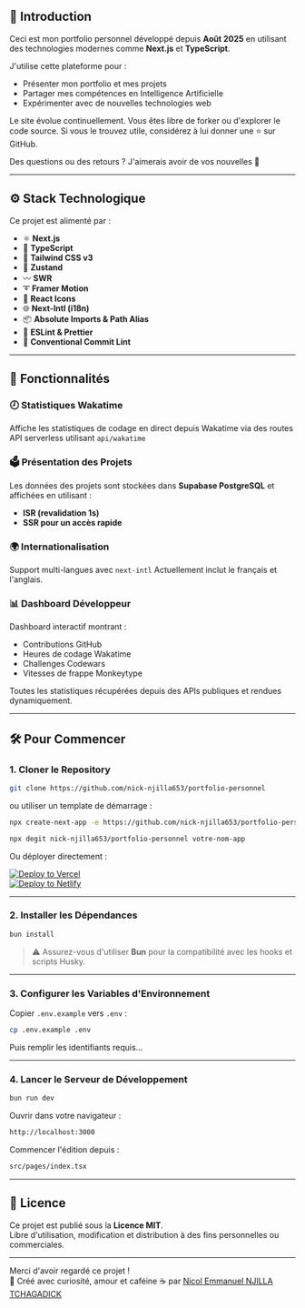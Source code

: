 ## 📘 Introduction

Ceci est mon portfolio personnel développé depuis **Août 2025** en utilisant des technologies modernes comme **Next.js** et **TypeScript**.

J'utilise cette plateforme pour :

- Présenter mon portfolio et mes projets
- Partager mes compétences en Intelligence Artificielle
- Expérimenter avec de nouvelles technologies web

Le site évolue continuellement. Vous êtes libre de forker ou d'explorer le code source. Si vous le trouvez utile, considérez à lui donner une ⭐ sur GitHub.

Des questions ou des retours ? J'aimerais avoir de vos nouvelles 🙌

---

## ⚙️ Stack Technologique

Ce projet est alimenté par :

- ⚛️ **Next.js**
- 🔰 **TypeScript**
- 💠 **Tailwind CSS v3**
- 🦫 **Zustand**
- 〰️ **SWR**
- ➰ **Framer Motion**
- 💢 **React Icons**
- 🌐 **Next-Intl (i18n)**
- 📦 **Absolute Imports & Path Alias**
- 📏 **ESLint & Prettier**
- 📌 **Conventional Commit Lint**

---

## 🚀 Fonctionnalités

### 🕗 Statistiques Wakatime

Affiche les statistiques de codage en direct depuis Wakatime via des routes API serverless utilisant `api/wakatime`

### 🗳 Présentation des Projets

Les données des projets sont stockées dans **Supabase PostgreSQL** et affichées en utilisant :

- **ISR (revalidation 1s)**
- **SSR pour un accès rapide**

### 🌍 Internationalisation

Support multi-langues avec `next-intl`
Actuellement inclut le français et l'anglais.

### 📊 Dashboard Développeur

Dashboard interactif montrant :

- Contributions GitHub
- Heures de codage Wakatime
- Challenges Codewars
- Vitesses de frappe Monkeytype

Toutes les statistiques récupérées depuis des APIs publiques et rendues dynamiquement.

---

## 🛠 Pour Commencer

### 1. Cloner le Repository

```bash
git clone https://github.com/nick-njilla653/portfolio-personnel
```

ou utiliser un template de démarrage :

```bash
npx create-next-app -e https://github.com/nick-njilla653/portfolio-personnel votre-nom-app
```

```bash
npx degit nick-njilla653/portfolio-personnel votre-nom-app
```

Ou déployer directement :

[![Deploy to Vercel](https://vercel.com/button)](https://vercel.com/new/git/external?repository-url=https://github.com/nick-njilla653/portfolio-personnel)  
[![Deploy to Netlify](https://www.netlify.com/img/deploy/button.svg)](https://app.netlify.com/start/deploy?repository=https://github.com/nick-njilla653/portfolio-personnel)

---

### 2. Installer les Dépendances

```bash
bun install
```

> ⚠️ Assurez-vous d'utiliser **Bun** pour la compatibilité avec les hooks et scripts Husky.

---

### 3. Configurer les Variables d'Environnement

Copier `.env.example` vers `.env` :

```bash
cp .env.example .env
```

Puis remplir les identifiants requis...

---

### 4. Lancer le Serveur de Développement

```bash
bun run dev
```

Ouvrir dans votre navigateur :

```txt
http://localhost:3000
```

Commencer l'édition depuis :

```txt
src/pages/index.tsx
```

---

## 📄 Licence

Ce projet est publié sous la **Licence MIT**.  
Libre d'utilisation, modification et distribution à des fins personnelles ou commerciales.

---

Merci d'avoir regardé ce projet !  
🧠 Créé avec curiosité, amour et caféine ☕ par [Nicol Emmanuel NJILLA TCHAGADICK](https://github.com/nick-njilla653)
